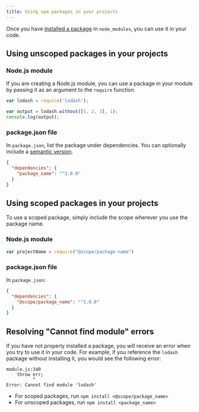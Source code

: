 ```yaml
---
title: Using npm packages in your projects
---
```


Once you have [installed a package][install-pkg] in `node_modules`, you can use it in your code.

## Using unscoped packages in your projects

### Node.js module

If you are creating a Node.js module, you can use a package in your module by passing it as an argument to the `require` function.


```javascript
var lodash = require('lodash');

var output = lodash.without([1, 2, 3], 1);
console.log(output);
```


### package.json file

In `package.json`, list the package under dependencies. You can optionally include a [semantic version][semver].

```json
{
  "dependencies": {
    "package_name": "^1.0.0"
  }
}
```

## Using scoped packages in your projects

To use a scoped package, simply include the scope wherever you use the package name.

### Node.js module


```js
var projectName = require("@scope/package-name")
```

### package.json file

In `package.json`:

```json
{
  "dependencies": {
    "@scope/package_name": "^1.0.0"
  }
}
```

## Resolving "Cannot find module" errors

If you have not properly installed a package, you will receive an error when you try to use it in your code. For example, if you reference the `lodash` package without installing it, you would see the following error:

```
module.js:340
    throw err;
          ^
Error: Cannot find module 'lodash'
```


- For scoped packages, run `npm install <@scope/package_name>`
- For unscoped packages, run `npm install <package_name>`


[install-pkg]: downloading-and-installing-packages
[semver]: about-semantic-versioning
